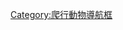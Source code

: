 {{Navbox with collapsible groups
|name  = 滄龍科
|title = [[滄龍科]]
|state = {{{state|expanded}}}
|bodyclass = hlist
|selected = {{{1|M.}}}
| group1 = <small>{{Nobold|
* 界: [[動物界]]
* 門: [[脊索動物門]]
* 演化支: [[蜥形綱]]
* 下綱: [[鱗龍形下綱]]
* 超目: [[鱗龍超目]]
* 目: [[有鱗目]]
* 演化支：{{le|有毒類|Toxicofera}}
* 演化支：{{le|蠎形類|Pythonomorpha}}
}}
</small>
|list1 = {{Navbox|subgroup
|group1=[[真爬行動物]]
|list1={{Navbox|subgroup
|list1=
**參見 [[Template:真爬行動物|真爬行動物]]
|group2=[[鱗龍形下綱]]
|list2={{Navbox|subgroup
|list1=
**參見 [[Template:鱗龍形下綱|鱗龍形下綱]]
|group2=[[有鱗目]]
|list2={{Navbox|subgroup
|list1=
**參見 [[Template:已滅絕有鱗目|有鱗目]]
|group2=[[滄龍科]]
|list2=
**見下文↓
}}}}}}}}

|group2 = [[滄龍超科]]
|abbr2 = M.
|image2 = [[File:PlioplatecarpusDB.jpg|140px|''Plioplatecarpus'']]
|list2  ={{Navbox|subgroup
|group1 =[[滄龍超科|滄<br>龍<br>超<br>科]]
|list1  ={{Navbox|subgroup
|list1  =
*{{le|Mesoleptos}}
*{{link-en|巴耶西約龍屬|Vallecillosaurus}}
|group2 = [[崖蜥科]]
|list2  =
*[[崖蜥屬]]
*{{link-en|Opetiosaurus}}
*{{link-en|長島蜥屬|Portunatasaurus}}
|group3 = [[滄龍科]]
|list3  ={{Navbox|subgroup
|group1 = [[滄龍亞科]]
|list1  =
* {{link-en|剃刀齒龍屬|Kourisodon}}
* [[硬椎龍屬]]
* [[達拉斯龍屬]]
* [[平齒蜥|平齒蜥屬]]
* {{link-en|異齒滄龍屬|Xenodens}}
   {{Navbox|subgroup
   |group1 = {{link-fr|傾齒龍族|Prognathodontini}}
   |list1 =
* [[哥隆約龍屬]]
* [[近瘤龍屬]]
* [[傾齒龍屬]]
   |group2 = {{link-en|圓齒龍族|Globidensini}}
   |list2 =
* [[龍骨齒龍屬]]
* [[圓齒龍屬]]
* {{link-en|伊格達曼龍屬|Igdamanosaurus}}
   |group3 = {{link-en|滄龍族|Mosasaurini}}
   |list3 =
* {{link-en|沙漠龍屬(滄龍)|Eremiasaurus|沙漠龍屬}}
* [[莫那龍屬]]
* [[滄龍屬]]
* [[浮龍屬]]
   }}

|group3 = [[大洋龍亞科]]
|list3  =
* {{link-en|曙泳龍屬|Eonatator}}
* [[大洋龍|大洋龍屬]]
* {{link-en|磷酸鹽龍屬|Phosphorosaurus}}
* [[多齒龍屬]]

|group4 = {{link-en|羅賽爾龍類|Russellosaurina}}
|list4 =
*{{link-en|卡索蜥屬|Carsosaurus}}
* {{link-en|哈氏龍屬|Haasiasaurus}}
*  {{link-en|科曼龍屬|Komensaurus}}
   {{Navbox|subgroup
   |group1 = [[扁掌龍亞科]]
   |list1 =
* {{link-en|安哥拉龍屬|Angolasaurus}}
* [[長鼻蜥龍屬]]
* [[塞爾馬龍屬]]
* {{link-en|似恆河鱷屬|Gavialimimus}}
   {{Navbox|subgroup
   |group1 = [[扁掌龍亞科|扁掌龍族]]
   |list1 =
* {{link-en|寬板踝龍屬|Latoplatecarpus}}
* [[板踝龍屬]]
* {{link-en|近板踝龍屬|Plesioplatecarpus}}
* [[扁掌龍屬]]
   }}
   |group2 = [[滄龍科|特提斯龍亞科]]
   |list2 =
* {{link-en|潘諾尼亞龍屬|Pannoniasaurus}}
* [[特提斯龍屬]]
   |group3 = [[海王龍亞科]]
   |list3  =
* [[海諾龍屬]]
* {{link-en|海蛇神龍屬|Kaikaifilu}}
* [[海怪龍屬]]
* [[海王龍屬]]
   |group4 = {{link-en|亞瓜拉龍亞科|Yaguarasaurinae}}
   |list4  =
* {{link-en|羅密歐龍屬|Romeosaurus}}
* [[羅塞爾龍屬]]
* [[亞瓜拉龍屬]]
   }}}}}}
}}
|group3 = 相關物種
|abbr3 =相關物種.
|list3  =
* [[崖蜥科]]
** [[崖蜥屬]]
** {{link-en|Opetiosaurus}}
* {{link-en|伸龍科|Dolichosauridae}}
** [[伸龍屬]]
** {{link-en|庫尼亞蜥屬|Coniasaurus}}
* {{link-en|亞德龍屬|Adriosaurus}}
* {{link-en|加賀仙女蜥屬|Kaganaias}}
* {{link-en|猶地亞龍屬|Judeasaurus}}
* {{link-en|長島蜥屬|Portunatasaurus}}
* {{link-en|巴耶西約龍屬|Vallecillosaurus}}

|group4 = 相關條目
|abbr4 =相關條目.
|list4  =
* {{link-en|滄龍科研究時間表|Timeline of mosasaur research}}
* {{link-en|滄龍屬列表|List of mosasaur genera}}
* {{link-en|含有滄龍化石的地層單位列表|List of mosasaur-bearing stratigraphic units}}

|below = {{icon|Category}} [[:Category:滄龍科|Category]]

}}<noinclude>
{{collapsible option}}
[[Category:爬行動物導航框]]
</noinclude>